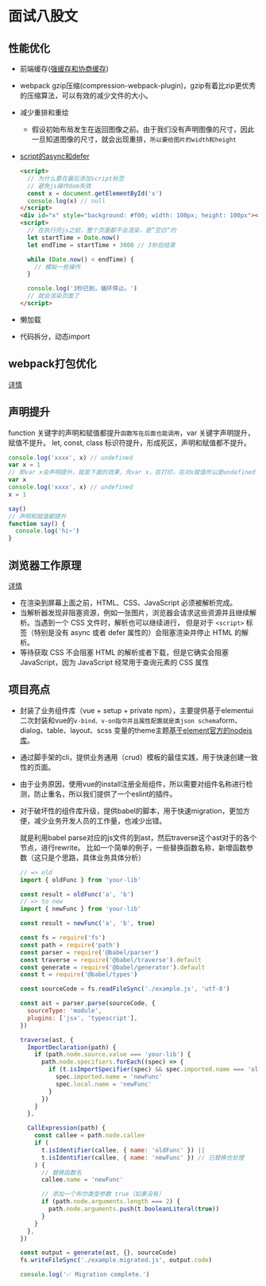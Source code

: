 # 面试八股文

## 性能优化

- 前端缓存([强缓存和协商缓存](https://github.com/linzhe141/cache-demo))
- webpack gzip压缩(compression-webpack-plugin)，gzip有着比zip更优秀的压缩算法，可以有效的减少文件的大小。
- 减少重排和重绘

  - 假设初始布局发生在返回图像之前。由于我们没有声明图像的尺寸，因此一旦知道图像的尺寸，就会出现重排，`所以要给图片的width和height`

- [script的async和defer](https://x.com/wulianwen1/status/1724699387300069380)

  ```html
  <script>
    // 为什么要在最后添加script标签
    // 避免js操作dom失效
    const x = document.getElementById('x')
    console.log(x) // null
  </script>
  <div id="x" style="background: #f00; width: 100px; height: 100px"></div>
  <script>
    // 在执行完js之前，整个页面都不会渲染，是“空白”的
    let startTime = Date.now()
    let endTime = startTime + 3000 // 3秒后结束

    while (Date.now() < endTime) {
      // 模拟一些操作
    }

    console.log('3秒已到，循环停止。')
    // 就会渲染页面了
  </script>
  ```

- 懒加载
- 代码拆分，动态import

## webpack打包优化

[详情](https://juejin.cn/post/7150204462257143822)

## 声明提升

function 关键字的声明和赋值都提升`函数写在后面也能调用`，var 关键字声明提升，赋值不提升。
let, const, class 标识符提升，形成死区，声明和赋值都不提升。

```js
console.log('xxxx', x) // undefined
var x = 1
// 即var x会声明提升，就是下面的效果，先var x，在打印，在对x赋值所以是undefined
var x
console.log('xxxx', x) // undefined
x = 1

say()
// 声明和赋值都提升
function say() {
  console.log('hi~')
}
```

## 浏览器工作原理

[详情](https://developer.mozilla.org/zh-CN/docs/Web/Performance/Guides/How_browsers_work)

- 在渲染到屏幕上面之前，HTML、CSS、JavaScript 必须被解析完成。
- 当解析器发现非阻塞资源，例如一张图片，浏览器会请求这些资源并且继续解析。当遇到一个 CSS 文件时，解析也可以继续进行，
  但是对于 `<script>` 标签（特别是没有 async 或者 defer 属性的）会阻塞渲染并停止 HTML 的解析。
- 等待获取 CSS 不会阻塞 HTML 的解析或者下载，但是它确实会阻塞 JavaScript，因为 JavaScript 经常用于查询元素的 CSS 属性

## 项目亮点

- 封装了业务组件库（vue + setup + private npm），主要提供基于elementui二次封装和vue的`v-bind、v-on指令并且属性配置就是类json schema`form、dialog、table、layout、scss
  变量的theme主题[基于element官方的nodejs库](https://element.eleme.cn/#/zh-CN/component/custom-theme)。
- 通过脚手架的cli，提供业务通用（crud）模板的最佳实践，用于快速创建一致性的页面。
- 由于业务原因，使用vue的install注册全局组件，所以需要对组件名称进行检测，防止重名，所以我们提供了一个eslint的插件。
- 对于破坏性的组件库升级，提供babel的脚本，用于快速migration，更加方便，减少业务开发人员的工作量，也减少出错。

  就是利用babel parse对应的js文件的到ast，然后traverse这个ast对于的各个节点，进行rewrite。
  比如一个简单的例子，一些替换函数名称，新增函数参数（这只是个思路，具体业务具体分析）

  ```js
  // => old
  import { oldFunc } from 'your-lib'

  const result = oldFunc('a', 'b')
  // => to new
  import { newFunc } from 'your-lib'

  const result = newFunc('a', 'b', true)
  ```

  ```js
  const fs = require('fs')
  const path = require('path')
  const parser = require('@babel/parser')
  const traverse = require('@babel/traverse').default
  const generate = require('@babel/generator').default
  const t = require('@babel/types')

  const sourceCode = fs.readFileSync('./example.js', 'utf-8')

  const ast = parser.parse(sourceCode, {
    sourceType: 'module',
    plugins: ['jsx', 'typescript'],
  })

  traverse(ast, {
    ImportDeclaration(path) {
      if (path.node.source.value === 'your-lib') {
        path.node.specifiers.forEach((spec) => {
          if (t.isImportSpecifier(spec) && spec.imported.name === 'oldFunc') {
            spec.imported.name = 'newFunc'
            spec.local.name = 'newFunc'
          }
        })
      }
    },

    CallExpression(path) {
      const callee = path.node.callee
      if (
        t.isIdentifier(callee, { name: 'oldFunc' }) ||
        t.isIdentifier(callee, { name: 'newFunc' }) // 已替换也处理
      ) {
        // 替换函数名
        callee.name = 'newFunc'

        // 添加一个布尔类型参数 true（如果没有）
        if (path.node.arguments.length === 2) {
          path.node.arguments.push(t.booleanLiteral(true))
        }
      }
    },
  })

  const output = generate(ast, {}, sourceCode)
  fs.writeFileSync('./example.migrated.js', output.code)

  console.log('✅ Migration complete.')
  ```

